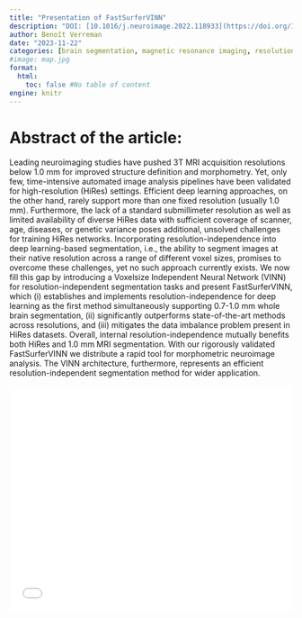 ```yaml
---
title: "Presentation of FastSurferVINN"
description: "DOI: [10.1016/j.neuroimage.2022.118933](https://doi.org/10.1016/j.neuroimage.2022.118933){target='_blank'}"
author: Benoît Verreman
date: "2023-11-22"
categories: [brain segmentation, magnetic resonance imaging, resolution independence]
#image: map.jpg
format:
  html:
    toc: false #No table of content
engine: knitr
---
```


# Abstract of the article:

Leading neuroimaging studies have pushed 3T MRI acquisition resolutions below 1.0 mm for improved structure definition and morphometry. Yet, only few, time-intensive automated image analysis pipelines have been validated for high-resolution (HiRes) settings. Efficient deep learning approaches, on the other hand, rarely support more than one fixed resolution (usually 1.0 mm). Furthermore, the lack of a standard submillimeter resolution as well as limited availability of diverse HiRes data with sufficient coverage of scanner, age, diseases, or genetic variance poses additional, unsolved challenges for training HiRes networks. Incorporating resolution-independence into deep learning-based segmentation, i.e., the ability to segment images at their native resolution across a range of different voxel sizes, promises to overcome these challenges, yet no such approach currently exists. We now fill this gap by introducing a Voxelsize Independent Neural Network (VINN) for resolution-independent segmentation tasks and present FastSurferVINN, which (i) establishes and implements resolution-independence for deep learning as the first method simultaneously supporting 0.7-1.0 mm whole brain segmentation, (ii) significantly outperforms state-of-the-art methods across resolutions, and (iii) mitigates the data imbalance problem present in HiRes datasets. Overall, internal resolution-independence mutually benefits both HiRes and 1.0 mm MRI segmentation. With our rigorously validated FastSurferVINN we distribute a rapid tool for morphometric neuroimage analysis. The VINN architecture, furthermore, represents an efficient resolution-independent segmentation method for wider application.


![](../../pdfs/2023_11_22_Benoit_FastSurferVINN.pdf){width=100% height=400}